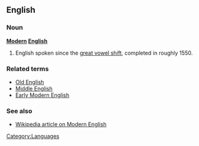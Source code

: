 ==English==

===Noun===
'''[[modern|Modern]] [[English]]'''

# English spoken since the [[great vowel shift]], completed in roughly 1550.

===Related terms===
*[[Old English]]
*[[Middle English]]
*[[Early Modern English]]

===See also===
*[[w:Modern English|Wikipedia article on Modern English]]

[[Category:Languages]]